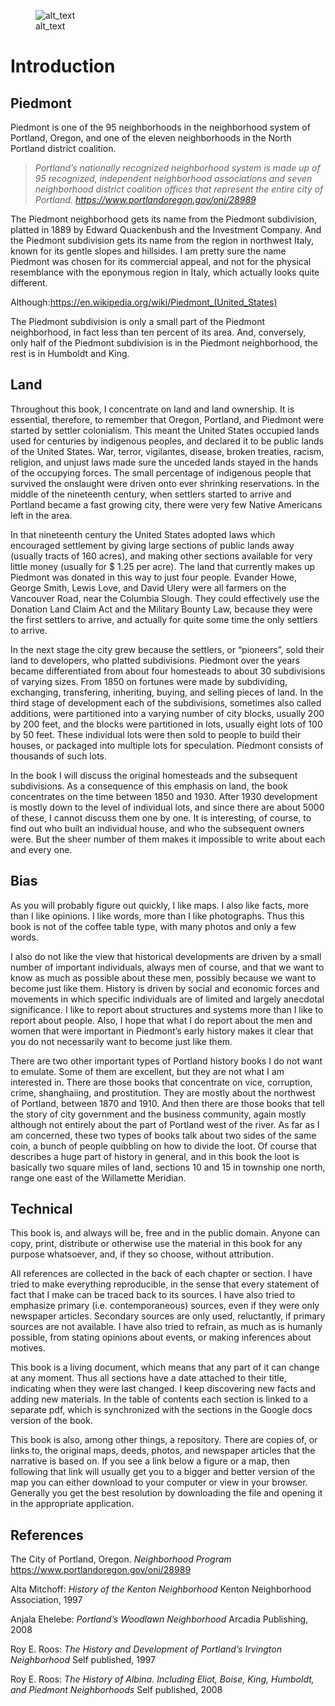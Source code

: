 ![alt_text](images/00_images/image1.png "image_tooltip")

# Introduction {-}

## Piedmont {-}

Piedmont is one of the 95 neighborhoods in the neighborhood system of Portland, Oregon, and one of the eleven neighborhoods in the North Portland district coalition.


>    _Portland's nationally recognized neighborhood system is made up of 95 recognized, 
> independent neighborhood associations and seven neighborhood district coalition offices 
> that represent the entire city of Portland. 
> [https://www.portlandoregon.gov/oni/28989](https://www.portlandoregon.gov/oni/28989)_

The Piedmont neighborhood gets its name from the Piedmont subdivision, platted in 1889 by Edward Quackenbush and the Investment Company. And the Piedmont subdivision gets its name from the region in northwest Italy, known for its gentle slopes and hillsides. I am pretty sure the name Piedmont was chosen for its commercial appeal, and not for the physical resemblance with the eponymous region in Italy, which actually looks quite different. 

Although:[https://en.wikipedia.org/wiki/Piedmont_(United_States)](https://en.wikipedia.org/wiki/Piedmont_(United_States))

The Piedmont subdivision is only a small part of the Piedmont neighborhood, in fact less than ten percent of its area. And, conversely, only half of the Piedmont subdivision is in the Piedmont neighborhood, the rest is in Humboldt and King.

## Land {-}

Throughout this book, I concentrate on land and land ownership. It is essential, therefore, to remember that Oregon, Portland, and Piedmont were started by settler colonialism. This meant the United States occupied lands used for centuries by indigenous peoples, and declared it to be public lands of the United States. War, terror, vigilantes, disease, broken treaties, racism, religion, and unjust laws made sure the unceded lands stayed in the hands of the occupying forces. The small percentage of indigenous people that survived the onslaught were driven onto ever shrinking reservations. In the middle of the nineteenth century, when settlers started to arrive and Portland became a fast growing city, there were very few Native Americans left in the area.

In that nineteenth century the United States adopted laws which encouraged settlement by giving large sections of public lands away (usually tracts of 160 acres), and making other sections available for very little money (usually for $ 1.25 per acre). The land that currently makes up Piedmont was donated in this way to just four people. Evander Howe, George Smith, Lewis Love, and David Ulery were all farmers on the Vancouver Road, near the Columbia Slough. They could effectively use the Donation Land Claim Act and the Military Bounty Law, because they were the first settlers to arrive, and actually for quite some time the only settlers to arrive.

In the next stage the city grew because the settlers, or “pioneers”, sold their land to developers, who platted subdivisions. Piedmont over the years became differentiated from about four homesteads to about 30 subdivisions of varying sizes. From 1850 on fortunes were made by subdividing, exchanging, transfering, inheriting, buying, and selling pieces of land. In the third stage of development each of the subdivisions, sometimes also called additions, were partitioned into a varying number of city blocks, usually 200 by 200 feet, and the blocks were partitioned in lots, usually eight lots of 100 by 50 feet. These individual lots were then sold to people to build their houses, or packaged into multiple lots for speculation. Piedmont consists of thousands of such lots.

In the book I will discuss the original homesteads and the subsequent subdivisions. As a consequence of this emphasis on land, the book concentrates on the time between 1850 and 1930. After 1930 development is mostly down to the level of individual lots, and since there are about 5000 of these, I cannot discuss them one by one. It is interesting, of course, to find out who built an individual house, and who the subsequent owners were. But the sheer number of them makes it impossible to write about each and every one.

## Bias {-}

As you will probably figure out quickly, I like maps. I also like facts, more than I like opinions. I like words, more than I like photographs. Thus this book is not of the coffee table type, with many photos and only a few words. 

I also do not like the view that historical developments are driven by a small number of important individuals, always men of course, and that we want to know as much as possible about these men, possibly because we want to become just like them. History is driven by social and economic forces and movements in which specific individuals are of limited and largely anecdotal significance. I like to report about structures and systems more than I like to report about people. Also, I hope that what I do report about the men and women that were important in Piedmont’s early history makes it clear that you do not necessarily want to become  just like them. 

There are two other important types of Portland history books I do not want to emulate. Some of them are excellent, but they are not what I am interested in. There are those books that concentrate on vice, corruption, crime, shanghaiing, and prostitution. They are mostly about the northwest of Portland, between 1870 and 1910. And then there are those books that tell the story of city government and the business community, again mostly although not entirely about the part of Portland west of the river. As far as I am concerned, these two types of books talk about  two sides of the same coin, a bunch of people quibbling on how to divide the loot. Of course that describes a huge part of history in general, and in this book the loot is basically two square miles of land, sections 10 and 15 in township one north, range one east of the Willamette Meridian.

## Technical {-}

This book is, and always will be, free and in the public domain. Anyone can copy, print, distribute or otherwise use the material in this book for any purpose whatsoever, and, if they so choose, without attribution.

All references are collected in the back of each chapter or section. I have tried to make everything reproducible,  in the sense that every statement of fact that I make can be traced back to its sources.  I have also tried to emphasize primary (i.e. contemporaneous) sources, even if they were only newspaper articles. Secondary sources are only used, reluctantly, if primary sources are not available. I have also tried to refrain, as much as is humanly possible, from stating opinions about events, or making inferences about motives. 

This book is a living document, which means that any part of it can change at any moment. Thus all sections have a date attached to their title, indicating when they were last changed. I keep discovering new facts and adding new materials. In the table of contents each section is linked to a separate pdf, which is synchronized with the sections in the Google docs version of the book.

This book is also, among other things, a repository. There are copies of, or links to, the original maps, deeds, photos, and newspaper articles that the narrative is based on. If you see a link below a figure or a map, then following that link will usually get you to a bigger and better version of the map you can either download to your computer or view in your browser. Generally you get the best resolution by downloading the file and opening it in the appropriate application.




## References {-}

The City of Portland, Oregon. _Neighborhood Program_
[https://www.portlandoregon.gov/oni/28989](https://www.portlandoregon.gov/oni/28989)

Alta Mitchoff: _History of the Kenton Neighborhood_
Kenton Neighborhood Association, 1997

Anjala Ehelebe: _Portland’s Woodlawn Neighborhood_
Arcadia Publishing, 2008

Roy E. Roos: _The History and Development of Portland’s Irvington Neighborhood_
Self published, 1997

Roy E. Roos: _The History of Albina. Including Eliot, Boise, King, Humboldt, and Piedmont Neighborhoods_
Self published, 2008
